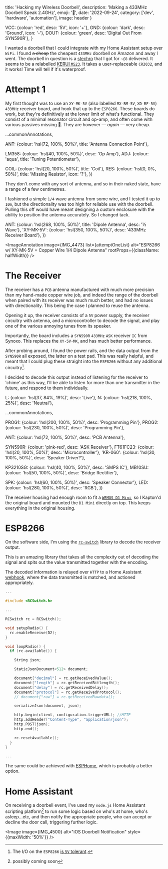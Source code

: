 



  title: 'Hacking my Wireless Doorbell',
  description: 'Making a 433MHz Doorbell Speak 2.4GHz',
  emoji: '🔔',
  date: '2022-09-24',
  category: ['dev', 'hardware', 'automation'],
  image: header
}

  VCC: {colour: 'red', desc: '5V', icon: '+'},
  GND: {colour: 'dark', desc: 'Ground', icon: '-'},
  DOUT: {colour: 'green', desc: 'Digital Out From SYN590R'},
}

I wanted a doorbell that I could integrate with my Home Assistant setup over `WiFi`. I found ~~a cheap~~ the cheapest `433MHz` doorbell on Amazon and away I went.
The doorbell in question is a [stechro](https://amzn.to/3QR5TNi) that I got for `~£8` delivered. It seems to be a relabelled [KERUI `M523`](https://www.aliexpress.com/item/4000129230887.html). It takes a user-replaceable `CR2032`, and it works! Time will tell if it's waterproof. 

# Attempt 1
My first thought was to use an `XY-MK-5V` (also labelled `MX-RM-5V`, `XD-RF-5V`) `433MHz` receiver board, and hook that up to the `ESP8266`. These boards do work, but they're definitively at the lower limit of what's functional. They consist of a minimal resonator circuit and op-amp, and often come with various passives missing 👀. They are however — *again* — very cheap.


  ...commonAnnotations,

  ANT: {colour: 'hsl(72, 100%, 50%)', title: 'Antenna Connection Point'},

  LM358: {colour: 'hsl(40, 100%, 50%)', desc: 'Op Amp'},
  ADJ: {colour: 'aqua', title: 'Tuning Potentiometer'},

  COIL: {colour: 'hsl(20, 100%, 50%)', title: 'Coil'},
  RES: {colour: 'hsl(0, 0%, 50%)', title: 'Missing Resistor', icon: '?'},
})

<ImageAnnotation image={IMG_4536} list={XYMK5VList} alt="KERUI-M523 Circuit Top View" />
 
They don't come with any sort of antenna, and so in their naked state, have a range of a few centimetres. 

I fashioned a simple `1/4` wave antenna from some wire, and I tested it up to `10m`, but the directionality was too high for reliable use with the doorbell. Pulling this off would have meant designing a custom enclosure with the ability to position the antenna accurately. So I changed tack.


  ANT: {colour: 'hsl(268, 100%, 50%)', title: 'Dipole Antenna', desc: '½ Wave'},
  'XY-MK-5V': {colour: 'hsl(350, 100%, 50%)', desc: '433MHz Receiver Board'},
})

<ImageAnnotation image={IMG_4473} list={attemptOneList} alt="ESP8266 w/ XY-MK-5V + Copper Wire 1/4 Dipole Antenna" rootProps={{className: halfWidth}} />

# The Receiver
The receiver has a `PCB` antenna manufactured with much more precision than my hand-made copper wire job, and indeed the range of the doorbell when paired with its receiver was much much better, and had no issues with directionality. This being the case I planned to reuse the antenna.

Opening it up, the receiver consists of a `5V` power supply, the receiver circuitry with antenna, and a microcontroller to decode the signal, and play one of the various annoying tunes from its speaker.

Importantly, the board includes a `SYN590R` `433MHz` `ASK` receiver `IC` from Synoxo. This replaces the `XY-5V-MK`, and has much better performance.

After probing around, I found the power rails, and the data output from the `SYN590R` all exposed, the latter on a test pad. This was really helpful, and meant that I could plug these straight into the `ESP8266` without any additional circuitry[^5vt].

I decided to decode this output instead of listening for the receiver to 'chime' as this way, I'll be able to listen for more than one transmitter in the future, and respond to them individually.

  L: {colour: 'hsl(37, 84%, 19%)', desc: 'Live'},
  N: {colour: 'hsl(218, 100%, 25%)', desc: 'Neutral'},

  ...commonAnnotations,
  
  PROG1: {colour: 'hsl(200, 100%, 50%)', desc: 'Programming Pin'},
  PROG2: {colour: 'hsl(230, 100%, 50%)', desc: 'Programming Pin'},

  ANT: {colour: 'hsl(72, 100%, 50%)', desc: 'PCB Antenna'},

  SYN590R: {colour: 'pink-red', desc: 'ASK Receiver'},
  FT61FC23: {colour: 'hsl(20, 100%, 50%)', desc: 'Microcontroller'},
  'KR-060': {colour: 'hsl(30, 100%, 50%)', desc: 'Speaker Driver?'},

  KP3210SG: {colour: 'hsl(40, 100%, 50%)', desc: 'SMPS IC'},
  MB10SU: {colour: 'hsl(50, 100%, 50%)', desc: 'Bridge Rectifier'},
  
  SPK: {colour: 'hsl(60, 100%, 50%)', desc: 'Speaker Connector'},
  LED: {colour: 'hsl(280, 100%, 50%)', desc: 'RGB'},
})



<section className={marginGroup}>
  <section className={sideBySide}>
    <ImageAnnotation image={TOP} list={circuitList} alt="KERUI-M523 Circuit Top View" hideKey />
    <ImageAnnotation image={BOTTOM} list={circuitList} alt="KERUI-M523 Circuit Bottom View" hideKey />
  </section>

  <AnnotationKey list={circuitList} />

  <section className={sideBySide}>
    <ImageAnnotation image={IMG_4492} list={circuitList} alt="KERUI-M523 Circuit w/ Kapton + Wires" hideKey />
    <ImageAnnotation image={IMG_4493} list={circuitList} alt="KERUI-M523 Circuit w/ WEMOS D1 Mini" hideKey />
  </section>
</section>

The receiver housing had enough room to fit a [`WEMOS D1 Mini`](https://www.wemos.cc/en/latest/d1/d1_mini_3.1.0.html), so I Kapton'd the original board and mounted the `D1 Mini` directly on top. This keeps everything in the original housing.

# ESP8266

On the software side, I'm using the [`rc-switch`](https://github.com/sui77/rc-switch) library to decode the receiver output. 

This is an amazing library that takes all the complexity out of decoding the signal and spits out the value transmitted together with the encoding. 

The decoded information is relayed over `HTTP` to a Home Assistant [webhook](https://www.home-assistant.io/docs/automation/trigger/#webhook-trigger), where the data transmitted is matched, and actioned appropriately. 

```cpp
... 

#include <RCSwitch.h>

...

RCSwitch rc = RCSwitch();

void setupRadio() {
  rc.enableReceive(D2);
}

void loopRadio() {
  if (rc.available()) {

    String json;

    StaticJsonDocument<512> document;

    document["decimal"] = rc.getReceivedValue();
    document["length"] = rc.getReceivedBitlength();
    document["delay"] = rc.getReceivedDelay();
    document["protocol"] = rc.getReceivedProtocol();
    // document["raw"] = rc.getReceivedRawdata();

    serializeJson(document, json);

    http.begin(client, configuration.triggerURL); //HTTP
    http.addHeader("Content-Type", "application/json");
    http.POST(json);
    http.end();

    rc.resetAvailable();
  }
}

...
```

The same could be achieved with [ESPHome](https://esphome.io/components/remote_transmitter.html#remote-setting-up-rf), which is probably a better option.

# Home Assistant

On receiving a doorbell event, I've used my `node.js` Home Assistant scripting platform[^hAJS] to run some logic based on who's at home, who's asleep…etc, and then notify the appropriate people, who can accept or decline the door call, triggering further logic.


<Image image={IMG_4500} alt="iOS Doorbell Notification" style={{maxWidth: '50%'}} />

[^5vt]: The I/O on the `ESP8266` [is `5V` tolerant](https://twitter.com/ba0sh1/status/759239169071837184). 
[^hAJS]: possibly coming soon

